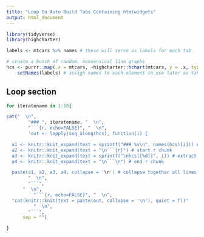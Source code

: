 ```yaml
---
title: "Loop to Auto Build Tabs Containing htmlwidgets"
output: html_document
---
```


```r
library(tidyverse)
library(highcharter)

labels <- mtcars %>% names # these will serve as labels for each tab

# create a bunch of random, nonsensical line graphs
hcs <- purrr::map(.x = mtcars, ~highcharter::hchart(mtcars, y = .x, type = 'line')) %>%
    setNames(labels) # assign names to each element to use later as tab titles
```


## Loop section

<!-- loop to build each tabs (in flexdashboard syntax) -->
<!-- each element of the list object `out` is a single tab written in rmarkdown -->
<!-- you can see this running the next chunk and typing `cat(out[[1]])` -->

```r

for iteratename in 1:10{

cat("  \n",
        "### ", iteratename, "  \n",
        "```{r, echo=FALSE}", "  \n",
        'out <- lapply(seq_along(hcs), function(i) {

  a1 <- knitr::knit_expand(text = sprintf("### %s\n", names(hcs)[i])) # tab header, auto extracts names of `hcs`
  a2 <- knitr::knit_expand(text = "\n```{r}") # start r chunk
  a3 <- knitr::knit_expand(text = sprintf("\nhcs[[%d]]", i)) # extract graphs by "writing" out `hcs[[1]]`, `hcs[[2]]` etc. to be rendered later
  a4 <- knitr::knit_expand(text = "\n```\n") # end r chunk

  paste(a1, a2, a3, a4, collapse = '\n') # collapse together all lines with newline separator',
        "  \n",
        "```",
      "  \n",
          "```{r, echo=FALSE}", "  \n",
  "cat(knitr::knit(text = paste(out, collapse = '\n'), quiet = T))"
          "  \n",
        "```",
      sep = "")

}

```